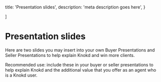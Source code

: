 
  title: 'Presentation slides',
  description:
    'meta description goes here',
}

]

# Presentation slides

Here are two slides you may insert into your own Buyer Presentations and Seller Presentations to help explain Knokd and win more clients. 

Recommended use: include these in your buyer or seller presentations to help explain Knokd and the additional value that you offer as an agent who is a Knokd user. 

<MarketingAssets>
  <MarketingAsset
    src="/images/screenshots/marketing-resources/pres-slide-1_preview.png"
    alt="Include this in your buyer and seller presentations"
    layout="slide"
  />
  <MarketingAsset
    src="/images/screenshots/marketing-resources/pres-slide-2_preview.png"
    alt="Include this in your buyer and seller presentations"
    layout="slide"
  />
</MarketingAssets>

<Resources/>
